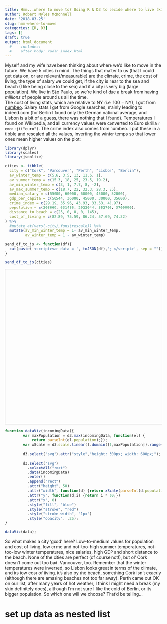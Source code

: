 ```yaml
---
title: Hmm...where to move to? Using R & D3 to decide where to live (kind of).
author: Robert Myles McDonnell
date: '2018-03-25'
slug: hmm-where-to-move
categories: [R, D3]
tags: []
draft: true
output: html_document
  #    includes:
  #    after_body: radar_index.html
---
```


Myself and my wife have been thinking about where we'd like to move in the future. We have 5 cities in mind. The things that matter to us (that I could get data on, or are relevant/measurable) are the climate, crime, the cost of living, the type of salary we could get, if the city is near to the sea and beach (I like being close to the sea) and if a city is very big (large population). We live in São Paulo, so we're kind of due a break from having *millions* of people around us all the time.  
The cost of living stats, which are relative to NY (i.e. 100 = NY), I got from [numbeo](https://www.numbeo.com/cost-of-living/rankings.jsp). Salary stats I got from Google searches, mainly leading to indeed.com (for Berlin I found only the German national average, and Lisbon is a bit of a guess, there was nothing that I found). Temperatures I found on Wikipedia, and all currency values were converted to Euro skrilla `r emo::ji("euro")`. The crime index also comes from numbeo. I put these in a tibble and rescaled all the values, inverting the winter temps so that lower ones mean higher values on the plot:   

```r
library(dplyr)
library(scales)
library(jsonlite)

cities <- tibble(
  city = c("Cork", "Vancouver", "Perth", "Lisbon", "Berlin"),
  av_winter_temp = c(5.6, 3.5, 13, 11.6, 1),
  av_summer_temp = c(15.3, 18, 25, 23.5, 19.2),
  av_min_winter_temp = c(3, 1, 7.7, 8, -2),
  av_max_summer_temp = c(18.7, 22, 32.3, 28.3, 25),
  median_salary = c(55000, 60000, 60000, 45000, 52000),
  gdp_per_capita = c(50544, 36000, 45000, 30000, 35600),
  crime_index = c(29.19, 35.96, 43.93, 33.53, 40.97),
  population = c(208669, 631486, 2022044, 552700, 3700000),
  distance_to_beach = c(25, 0, 0, 0, 145),
  cost_of_living = c(82.89, 75.59, 86.24, 57.69, 74.32)
) %>% 
  #mutate_at(vars(-city),funs(rescale)) %>% 
  mutate(av_min_winter_temp = 1- av_min_winter_temp,
         av_winter_temp = 1 - av_winter_temp)

send_df_to_js <- function(df){
  cat(paste('<script>var data = ', toJSON(df),'; </script>', sep = ""))
}

send_df_to_js(cities)
```

    

<!-- Google fonts -->
<link href='http://fonts.googleapis.com/css?family=Open+Sans:400,300' rel='stylesheet' type='text/css'>
<link href='https://fonts.googleapis.com/css?family=Raleway' rel='stylesheet' type='text/css'>

<!-- D3.js -->
<script src="https://cdnjs.cloudflare.com/ajax/libs/d3/3.5.6/d3.min.js" charset="utf-8"></script>
		
<style>
	.chartBody {
		font-family: 'Open Sans', sans-serif;
		font-size: 11px;
		font-weight: 300;
		fill: #242424;
		text-align: center;
		text-shadow: 0 1px 0 #fff, 1px 0 0 #fff, -1px 0 0 #fff, 0 -1px 0 #fff;
		cursor: default;
	}
	
	.legend {
		font-family: 'Raleway', sans-serif;
		fill: #333333;
	}
	
	.tooltip {
		fill: #333333;
	}
</style>


<svg style="width:800px;height:500px;border:1px lightgray solid;"></svg>
```js

function dataViz(incomingData){
        var maxPopulation = d3.max(incomingData, function(el) {
            return parseInt(el.population);});
        var xScale = d3.scale.linear().domain([0,maxPopulation]).range([0,500]);
        
        d3.select("svg").attr("style","height: 500px; width: 600px;");
        
        d3.select("svg")
          .selectAll("rect")
          .data(incomingData)
          .enter()
          .append("rect")
          .attr("height", 50)
          .attr("width", function(d) {return xScale(parseInt(d.population));})
          .attr("y", function(d,i) {return i * 60;})
          .attr("x", 0)
          .style("fill", "blue")
          .style("stroke", "red")
          .style("stroke-width", "1px")
          .style("opacity", .25);
}

dataViz(data);
```

So what makes a city 'good' here? Low-to-medium values for population and cost of living, low crime and not-too-high summer temperatures, not-too-low winter temperatures, nice salaries, high GDP and short distance to the beach. None of the cities are perfect (of course not!), but ol' Cork doesn't come out too bad. Vancouver, too. Remember that the winter temperatures were inversed, so Lisbon looks great in terms of the climate, and its low cost of living. It's also by the beach, something Cork isn't exactly (although there are amazing beaches not too far away). Perth came out OK on our list, after many years of hot weather, I think I might need a break (my skin definitely does), although I'm not sure I like the cold of Berlin, or its bigger population. So which one will we choose? That'd be telling...
 
# set up data as nested list